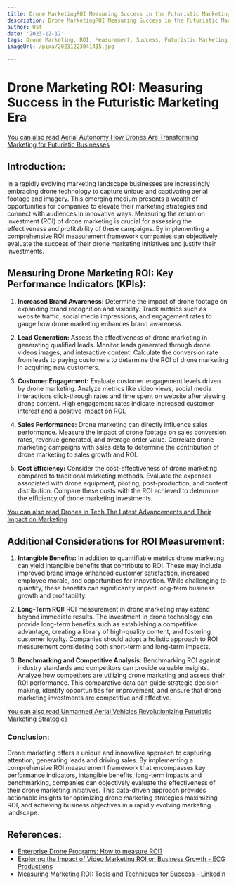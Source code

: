 ```yaml
---
title: Drone MarketingROI Measuring Success in the Futuristic Marketing Era
description: Drone MarketingROI Measuring Success in the Futuristic Marketing Era
author: Usf
date: '2023-12-12'
tags: Drone Marketing, ROI, Measurement, Success, Futuristic Marketing
imageUrl: /pixa/20231223041415.jpg

---
```

# **Drone Marketing ROI: Measuring Success in the Futuristic Marketing Era**

[You can also read Aerial Autonomy How Drones Are Transforming Marketing for Futuristic Businesses](Aerial%20Autonomy%20How%20Drones%20Are%20Transforming%20Marketing%20for%20Futuristic%20Businesses)


## Introduction:
In a rapidly evolving marketing landscape businesses are increasingly embracing drone technology to capture unique and  captivating aerial footage and imagery.  This emerging medium presents a wealth of opportunities  for companies to elevate their marketing strategies and connect with audiences  in  innovative ways. Measuring  the return on investment (ROI)  of drone marketing is crucial for assessing the effectiveness and profitability of these campaigns. By implementing a comprehensive ROI measurement  framework companies can objectively evaluate the success of their drone  marketing initiatives and justify their investments.

##  Measuring Drone Marketing ROI:  Key Performance Indicators (KPIs):
1. **Increased  Brand Awareness:**
Determine the impact of drone  footage  on expanding  brand recognition and visibility. Track  metrics  such as website  traffic, social media impressions, and engagement rates to gauge how drone marketing enhances brand awareness.


2. **Lead Generation:**
Assess the  effectiveness of drone marketing in generating qualified leads. Monitor leads generated through drone videos images, and interactive  content. Calculate the conversion rate from leads  to paying customers to determine the ROI of drone marketing in acquiring new customers.


3. **Customer Engagement:**
Evaluate customer  engagement levels driven by drone marketing. Analyze metrics like video views,  social media interactions click-through rates and time spent on website after viewing drone content. High engagement rates indicate increased customer interest and a positive impact on ROI.


4. **Sales Performance:**
Drone marketing can directly influence sales performance. Measure the impact of drone footage on sales conversion rates, revenue generated, and average order value. Correlate drone marketing campaigns with sales data to determine the contribution  of  drone marketing to sales growth and ROI.


5. **Cost Efficiency:**
Consider the cost-effectiveness of drone marketing  compared to traditional marketing methods. Evaluate the expenses associated with drone equipment, piloting, post-production, and content distribution.  Compare these costs with the ROI achieved to determine the efficiency of drone marketing investments.

[You  can also read Drones in Tech The Latest Advancements and Their  Impact on  Marketing](Drones%20in%20Tech%20The%20Latest%20Advancements%20and%20Their%20Impact%20on%20Marketing)


## Additional Considerations for ROI Measurement:

1.  **Intangible Benefits:**
In addition to  quantifiable metrics drone marketing can  yield intangible  benefits that contribute to ROI. These may include improved brand image enhanced customer satisfaction, increased employee morale, and opportunities  for innovation. While challenging to quantify, these benefits can significantly impact long-term business growth and profitability.


2. **Long-Term ROI:**
ROI measurement in drone marketing may extend beyond immediate results. The investment in drone technology can provide long-term  benefits such  as establishing a  competitive advantage, creating a library  of high-quality content, and fostering customer loyalty. Companies should adopt a holistic approach  to ROI measurement considering both short-term and long-term impacts.


3. **Benchmarking and Competitive Analysis:**
Benchmarking ROI against  industry standards and competitors can provide valuable insights.  Analyze how  competitors are utilizing drone  marketing and assess their ROI performance. This comparative  data can guide strategic decision-making, identify opportunities for improvement, and ensure that drone marketing  investments are competitive and effective.

[You  can also read Unmanned  Aerial Vehicles Revolutionizing  Futuristic  Marketing Strategies](Unmanned%20Aerial%20Vehicles%20Revolutionizing%20Futuristic%20Marketing%20Strategies)


### Conclusion:
Drone marketing offers a  unique and innovative approach to capturing attention, generating leads and driving sales. By  implementing a comprehensive ROI measurement framework that encompasses key performance indicators, intangible benefits, long-term impacts and benchmarking, companies can objectively evaluate the effectiveness of their drone marketing initiatives. This data-driven approach provides actionable insights for optimizing drone marketing strategies maximizing  ROI, and  achieving business objectives in  a rapidly evolving marketing landscape.

## References:
- [Enterprise Drone Programs: How to measure ROI?](https://www.hammermissions.com/post/enterprise-drone-program-roi)
- [Exploring the Impact of Video Marketing ROI on Business Growth - ECG Productions](https://www.ecgprod.com/exploring-the-impact-of-video-marketing-roi/)
- [Measuring Marketing ROI: Tools and Techniques for Success - LinkedIn](https://www.linkedin.com/pulse/measuring-marketing-roi-tools-techniques-success-pansofic)

